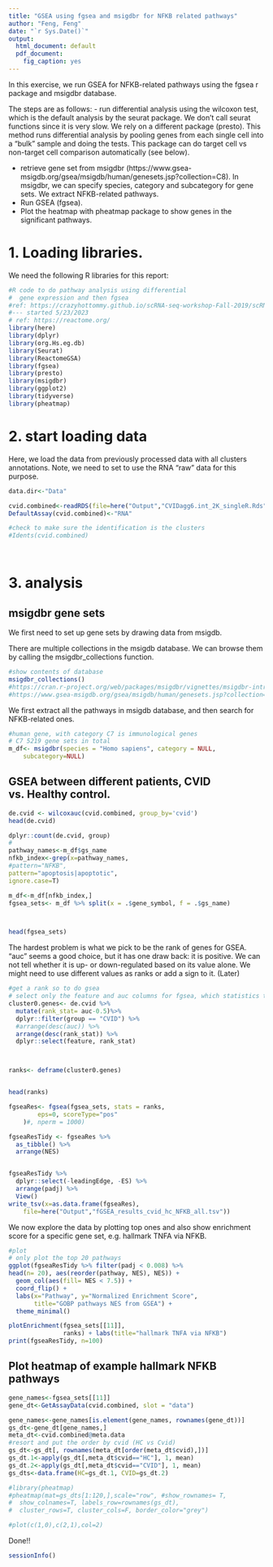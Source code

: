 ```yaml
---
title: "GSEA using fgsea and msigdbr for NFKB related pathways"
author: "Feng, Feng"
date: "`r Sys.Date()`"
output:
  html_document: default
  pdf_document:
    fig_caption: yes
---
```



In this exercise, we run GSEA for NFKB-related pathways using
the fgsea r package and msigdbr database.

The steps are as follows:
  - run differential analysis using the wilcoxon test, which is the
    default analysis by the seurat package. We don't call seurat functions
    since it is very slow. We rely on a different package (presto). 
    This method runs differential analysis by pooling genes from each single 
    cell into a "bulk" sample and doing the tests. 
    This package can do target cell vs non-target cell comparison 
    automatically (see below). 

  - retrieve gene set from msigdbr (https://www.gsea-msigdb.org/gsea/msigdb/human/genesets.jsp?collection=C8).
    In msigdbr, we can specify species, category and subcategory for gene sets. We extract NFKB-related pathways.
  - Run GSEA (fgsea). 
  - Plot the heatmap with pheatmap package to show genes in the significant pathways.

# 1. Loading libraries.
We need the following R libraries for this report:
```r

#R code to do pathway analysis using differential 
#  gene expression and then fgsea 
#ref: https://crazyhottommy.github.io/scRNA-seq-workshop-Fall-2019/scRNAseq_workshop_3.html#gene_set_enrichment_(gsea)_analysis
#--- started 5/23/2023
# ref: https://reactome.org/
library(here)
library(dplyr)
library(org.Hs.eg.db)
library(Seurat)
library(ReactomeGSA)
library(fgsea)
library(presto)
library(msigdbr)
library(ggplot2)
library(tidyverse)
library(pheatmap)


```

# 2. start loading data

Here, we load the data from previously processed data with all 
clusters annotations. Note, we need to set to use the RNA "raw"
data for this purpose.

```r
data.dir<-"Data"

cvid.combined<-readRDS(file=here("Output","CVIDagg6.int_2K_singleR.Rds"))
DefaultAssay(cvid.combined)<-"RNA"

#check to make sure the identification is the clusters
#Idents(cvid.combined)

 

```

# 3. analysis

## msigdbr gene sets

We first need to set up gene sets by drawing data from 
msigdb. 

There are multiple collections in the msigdb database. We can browse 
them by calling the msigdbr_collections function.

```r
#show contents of database
msigdbr_collections()
#https://cran.r-project.org/web/packages/msigdbr/vignettes/msigdbr-intro.html
#https://www.gsea-msigdb.org/gsea/msigdb/human/genesets.jsp?collection=C8
```

We first extract all the pathways in msigdb database, and then search for NFKB-related ones.

```r
#human gene, with category C7 is immunological genes
# C7 5219 gene sets in total
m_df<- msigdbr(species = "Homo sapiens", category = NULL, 
    subcategory=NULL)


```

## GSEA between different patients, CVID vs. Healthy control.

```r
de.cvid <- wilcoxauc(cvid.combined, group_by='cvid')
head(de.cvid)

dplyr::count(de.cvid, group)
#
pathway_names<-m_df$gs_name
nfkb_index<-grep(x=pathway_names, 
#pattern="NFKB",
pattern="apoptosis|apoptotic",
ignore.case=T)

m_df<-m_df[nfkb_index,]
fgsea_sets<- m_df %>% split(x = .$gene_symbol, f = .$gs_name)



head(fgsea_sets)
```

The hardest problem is what we pick to be the rank of genes for GSEA. 
"auc" seems a good choice, but it has one draw back: it is positive. 
We can not tell whether it is up- or down-regulated based on its value alone.
We might need to use different values as ranks or add a sign to it. (Later)

```r
#get a rank so to do gsea
# select only the feature and auc columns for fgsea, which statistics to use is an open question
cluster0.genes<- de.cvid %>%
  mutate(rank_stat= auc-0.5)%>%
  dplyr::filter(group == "CVID") %>%
  #arrange(desc(auc)) %>% 
  arrange(desc(rank_stat)) %>% 
  dplyr::select(feature, rank_stat)



ranks<- deframe(cluster0.genes)


head(ranks)

fgseaRes<- fgsea(fgsea_sets, stats = ranks,
		eps=0, scoreType="pos"
	)#, nperm = 1000)

fgseaResTidy <- fgseaRes %>%
  as_tibble() %>%
  arrange(NES)


fgseaResTidy %>% 
  dplyr::select(-leadingEdge, -ES) %>% 
  arrange(padj) %>% 
  View()
write_tsv(x=as.data.frame(fgseaRes),
	file=here("Output","fGSEA_results_cvid_hc_NFKB_all.tsv"))
```

We now  explore the data by plotting top ones and also show 
enrichment score for a specific gene set, e.g. hallmark TNFA via NFKB.
```r
#plot
# only plot the top 20 pathways
ggplot(fgseaResTidy %>% filter(padj < 0.008) %>% 
head(n= 20), aes(reorder(pathway, NES), NES)) +
  geom_col(aes(fill= NES < 7.5)) +
  coord_flip() +
  labs(x="Pathway", y="Normalized Enrichment Score",
       title="GOBP pathways NES from GSEA") + 
  theme_minimal()

plotEnrichment(fgsea_sets[[11]],
               ranks) + labs(title="hallmark TNFA via NFKB")
print(fgseaResTidy, n=100)
```

## Plot heatmap of example hallmark NFKB pathways
```r
gene_names<-fgsea_sets[[11]]
gene_dt<-GetAssayData(cvid.combined, slot = "data")

gene_names<-gene_names[is.element(gene_names, rownames(gene_dt))]
gs_dt<-gene_dt[gene_names,]
meta_dt<-cvid.combined@meta.data
#resort and put the order by cvid (HC vs Cvid)
gs_dt<-gs_dt[, rownames(meta_dt[order(meta_dt$cvid),])]
gs_dt.1<-apply(gs_dt[,meta_dt$cvid=="HC"], 1, mean)
gs_dt.2<-apply(gs_dt[,meta_dt$cvid=="CVID"], 1, mean)
gs_dts<-data.frame(HC=gs_dt.1, CVID=gs_dt.2)

#library(pheatmap)
#pheatmap(mat=gs_dts[1:120,],scale="row", #show_rownames= T,
#  show_colnames=T, labels_row=rownames(gs_dt),
#  cluster_rows=T, cluster_cols=F, border_color="grey")

#plot(c(1,0),c(2,1),col=2)

```

Done!! 

```r
sessionInfo()

```